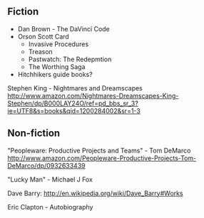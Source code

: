 == Fiction ==

* Dan Brown - The DaVinci Code
* Orson Scott Card
** Invasive Procedures
** Treason
** Pastwatch: The Redepmtion
** The Worthing Saga
* Hitchhikers guide books?

Stephen King - Nightmares and Dreamscapes
http://www.amazon.com/Nightmares-Dreamscapes-King-Stephen/dp/B000LAY24O/ref=pd_bbs_sr_3?ie=UTF8&s=books&qid=1200284002&sr=1-3

== Non-fiction ==

"Peopleware: Productive Projects and Teams" - Tom DeMarco
http://www.amazon.com/Peopleware-Productive-Projects-Tom-DeMarco/dp/0932633439

"Lucky Man" - Michael J Fox

Dave Barry: http://en.wikipedia.org/wiki/Dave_Barry#Works

Eric Clapton - Autobiography